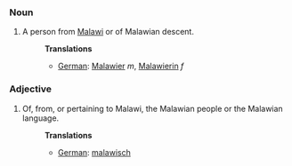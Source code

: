 ===Noun===
#A person from [[Malawi]] or of Malawian descent.
#:'''Translations'''
#:*[[German]]: [[Malawier]] ''m'', [[Malawierin]] ''f''

===Adjective===
#Of, from, or pertaining to Malawi, the Malawian people or the Malawian language.
#:'''Translations'''
#:*[[German]]: [[malawisch]]